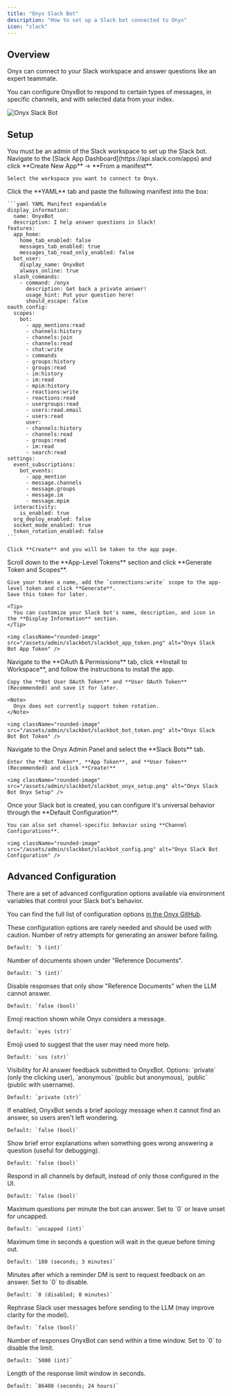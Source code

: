 ```yaml
---
title: "Onyx Slack Bot"
description: "How to set up a Slack bot connected to Onyx"
icon: "slack"
---
```



## Overview

Onyx can connect to your Slack workspace and answer questions like an expert teammate.

You can configure OnyxBot to respond to certain types of messages, in specific channels,
and with selected data from your index.

<img className="rounded-image" src="/assets/admin/slackbot/slackbot_response.png" alt="Onyx Slack Bot" />

## Setup

<Note>
  You must be an admin of the Slack workspace to set up the Slack bot.
</Note>

<Steps>
  <Step title="Create a new Slack App">
    Navigate to the [Slack App Dashboard](https://api.slack.com/apps)
    and click **Create New App** → **From a manifest**.

    Select the workspace you want to connect to Onyx.
  </Step>

  <Step title="Use the YAML manifest">
    Click the **YAML** tab and paste the following manifest into the box:

    ```yaml YAML Manifest expandable
    display_information:
      name: OnyxBot
      description: I help answer questions in Slack!
    features:
      app_home:
        home_tab_enabled: false
        messages_tab_enabled: true
        messages_tab_read_only_enabled: false
      bot_user:
        display_name: OnyxBot
        always_online: true
      slash_commands:
        - command: /onyx
          description: Get back a private answer!
          usage_hint: Put your question here!
          should_escape: false
    oauth_config:
      scopes:
        bot:
          - app_mentions:read
          - channels:history
          - channels:join
          - channels:read
          - chat:write
          - commands
          - groups:history
          - groups:read
          - im:history
          - im:read
          - mpim:history
          - reactions:write
          - reactions:read
          - usergroups:read
          - users:read.email
          - users:read
          user:
          - channels:history
          - channels:read
          - groups:read
          - im:read
          - search:read
    settings:
      event_subscriptions:
        bot_events:
          - app_mention
          - message.channels
          - message.groups
          - message.im
          - message.mpim
      interactivity:
        is_enabled: true
      org_deploy_enabled: false
      socket_mode_enabled: true
      token_rotation_enabled: false
    ```

    Click **Create** and you will be taken to the app page.
  </Step>

  <Step title="Generate an App Token">
    Scroll down to the **App-Level Tokens** section and click **Generate Token and Scopes**.

    Give your token a name, add the `connections:write` scope to the app-level token and click **Generate**.
    Save this token for later.

    <Tip>
      You can customize your Slack bot's name, description, and icon in the **Display Information** section.
    </Tip>

    <img className="rounded-image" src="/assets/admin/slackbot/slackbot_app_token.png" alt="Onyx Slack Bot App Token" />
  </Step>

  <Step title="Install the Slack App">
    Navigate to the **OAuth & Permissions** tab, click **Install to Workspace**,
    and follow the instructions to install the app.

    Copy the **Bot User OAuth Token** and **User OAuth Token** (Recommended) and save it for later.

    <Note>
      Onyx does not currently support token rotation.
    </Note>

    <img className="rounded-image" src="/assets/admin/slackbot/slackbot_bot_token.png" alt="Onyx Slack Bot Bot Token" />
  </Step>

  <Step title="Setup Onyx for the Slack Bot">
    Navigate to the Onyx Admin Panel and select the **Slack Bots** tab.

    Enter the **Bot Token**, **App Token**, and **User Token** (Recommended) and click **Create!**

    <img className="rounded-image" src="/assets/admin/slackbot/slackbot_onyx_setup.png" alt="Onyx Slack Bot Onyx Setup" />
  </Step>

  <Step title="Configure the Slack Bot's Behavior">
    Once your Slack bot is created, you can configure it's universal behavior through the **Default Configuration**.

    You can also set channel-specific behavior using **Channel Configurations**.

    <img className="rounded-image" src="/assets/admin/slackbot/slackbot_config.png" alt="Onyx Slack Bot Configuration" />
  </Step>
</Steps>

<HowToUseOnyxBot />

## Advanced Configuration

There are a set of advanced configuration options available via environment variables that control your Slack bot's
behavior.

You can find the full list of configuration options [in the Onyx
GitHub](https://github.com/onyx-dot-app/onyx/blob/main/backend/onyx/configs/onyxbot_configs.py).

<Warning>
  These configuration options are rarely needed and should be used with caution.
</Warning>

<AccordionGroup>
  <Accordion title="ONYX_BOT_NUM_RETRIES">
    Number of retry attempts for generating an answer before failing.

    Default: `5 (int)`
  </Accordion>

  <Accordion title="ONYX_BOT_NUM_DOCS_TO_DISPLAY">
    Number of documents shown under "Reference Documents".

    Default: `5 (int)`
  </Accordion>

  <Accordion title="ONYX_BOT_DISABLE_DOCS_ONLY_ANSWER">
    Disable responses that only show "Reference Documents" when the LLM cannot answer.

    Default: `false (bool)`
  </Accordion>

  <Accordion title="ONYX_BOT_REACT_EMOJI">
    Emoji reaction shown while Onyx considers a message.

    Default: `eyes (str)`
  </Accordion>

  <Accordion title="ONYX_BOT_FOLLOWUP_EMOJI">
    Emoji used to suggest that the user may need more help.

    Default: `sos (str)`
  </Accordion>

  <Accordion title="ONYX_BOT_FEEDBACK_VISIBILITY">
    Visibility for AI answer feedback submitted to OnyxBot. Options: `private` (only the clicking user),
    `anonymous` (public but anonymous), `public` (public with username).

    Default: `private (str)`
  </Accordion>

  <Accordion title="NOTIFY_SLACKBOT_NO_ANSWER">
    If enabled, OnyxBot sends a brief apology message when it cannot find an answer, so users aren't left wondering.

    Default: `false (bool)`
  </Accordion>

  <Accordion title="ONYX_BOT_DISPLAY_ERROR_MSGS">
    Show brief error explanations when something goes wrong answering a question (useful for debugging).

    Default: `false (bool)`
  </Accordion>

  <Accordion title="ONYX_BOT_RESPOND_EVERY_CHANNEL">
    Respond in all channels by default, instead of only those configured in the UI.

    Default: `false (bool)`
  </Accordion>

  <Accordion title="ONYX_BOT_MAX_QPM">
    Maximum questions per minute the bot can answer. Set to `0` or leave unset for uncapped.

    Default: `uncapped (int)`
  </Accordion>

  <Accordion title="ONYX_BOT_MAX_WAIT_TIME">
    Maximum time in seconds a question will wait in the queue before timing out.

    Default: `180 (seconds; 3 minutes)`
  </Accordion>

  <Accordion title="ONYX_BOT_FEEDBACK_REMINDER">
    Minutes after which a reminder DM is sent to request feedback on an answer. Set to `0` to disable.

    Default: `0 (disabled; 0 minutes)`
  </Accordion>

  <Accordion title="ONYX_BOT_REPHRASE_MESSAGE">
    Rephrase Slack user messages before sending to the LLM (may improve clarity for the model).

    Default: `false (bool)`
  </Accordion>

  <Accordion title="ONYX_BOT_RESPONSE_LIMIT_PER_TIME_PERIOD">
    Number of responses OnyxBot can send within a time window. Set to `0` to disable the limit.

    Default: `5000 (int)`
  </Accordion>

  <Accordion title="ONYX_BOT_RESPONSE_LIMIT_TIME_PERIOD_SECONDS">
    Length of the response limit window in seconds.

    Default: `86400 (seconds; 24 hours)`
  </Accordion>
</AccordionGroup>
